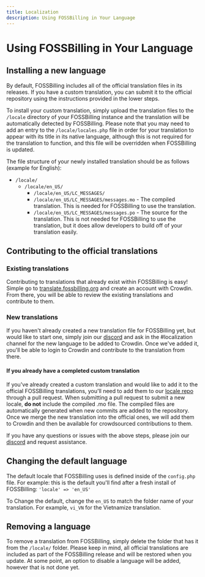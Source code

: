 ```yaml
---
title: Localization
description: Using FOSSBilling in Your Language
---
```



# <FontAwesomeIcon icon={faLanguage} /> Using FOSSBilling in Your Language

## Installing a new language
By default, FOSSBilling includes all of the official translation files in its releases. If you have a custom translation, you can submit it to the official repository using the instructions provided in the lower steps.

To install your custom translation, simply upload the translation files to the `/locale` directory of your FOSSBilling instance and the translation will be automatically detected by FOSSBilling. 
Please note that you may need to add an entry to the `/locale/locales.php` file in order for your translation to appear with its title in its native language, although this is not required for the translation to function, and this file will be overridden when FOSSBilling is updated.

The file structure of your newly installed translation should be as follows (example for English):
  - `/locale/`
    - `/locale/en_US/`
      - `/locale/en_US/LC_MESSAGES/`
      - `/locale/en_US/LC_MESSAGES/messages.mo` - The compiled translation. This is needed for FOSSBilling to use the translation.
      - `/locale/en_US/LC_MESSAGES/messages.po` - The source for the translation. This is not needed for FOSSBilling to use the translation, but it does allow developers to build off of your translation easily.

## Contributing to the official translations

### Existing translations
Contributing to translations that already exist within FOSSBilling is easy! Simple go to [translate.fossbilling.org](https://translate.fossbilling.org/) and create an account with Crowdin. From there, you will be able to review the existing translations and contribute to them.

### New translations
If you haven't already created a new translation file for FOSSBilling yet, but would like to start one, simply join our [discord](https://fossbilling.org/discord) and ask in the #localization channel for the new language to be added to Crowdin.
Once we've added it, you'll be able to login to Crowdin and contribute to the translation from there.

#### If you already have a completed custom translation
If you've already created a custom translation and would like to add it to the official FOSSBilling translations, you'll need to add them to our [locale repo](https://github.com/FOSSBilling/locale) through a pull request.
When submitting a pull request to submit a new locale, **do not** include the compiled .mo file. The compiled files are automatically generated when new commits are added to the repository.
Once we merge the new translation into the official ones, we will add them to Crowdin and then be available for crowdsourced contributions to them. 

If you have any questions or issues with the above steps, please join our [discord](https://fossbilling.org/discord) and request assistance.

## Changing the default language
The default locale that FOSSBilling uses is defined inside of the `config.php` file.
For example: this is the default you'll find after a fresh install of FOSSBilling:
`'locale' => 'en_US'`

To Change the default, change the `en_US` to match the folder name of your translation. For example, `vi_VN` for the Vietnamize translation.

## Removing a language
To remove a translation from FOSSBilling, simply delete the folder that has it from the `/locale/` folder.
Please keep in mind, all official translations are included as part of the FOSSBilling release and will be restored when you update.
At some point, an option to disable a language will be added, however that is not done yet. 